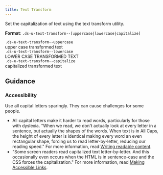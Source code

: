 ```yaml
---
title: Text Transform
---
```


Set the capitalization of text using the text transform utility.

**Format**: `.ds-u-text-transform--[uppercase|lowercase|capitalize]`

<EmbeddedExample>
  <section class="example-list">
    <article>
      <code class="ds-margin-bottom--1">.ds-u-text-transform--uppercase</code>
      <div class="ds-u-text-transform--uppercase">upper case transformed text</div>
    </article>
    <article>
      <code class="ds-margin-bottom--1">.ds-u-text-transform--lowercase</code>
      <div class="ds-u-text-transform--lowercase">LOWER CASE TRANSFORMED TEXT</div>
    </article>
    <article>
      <code class="ds-margin-bottom--1">.ds-u-text-transform--capitalize</code>
      <div class="ds-u-text-transform--capitalize">capitalized transformed text</div>
    </article>
  </section>
</EmbeddedExample>

## Guidance

### Accessibility

Use all capital letters sparingly. They can cause challenges for some people.

- All capital letters make it harder to read words, particularly for those with dyslexia. "When we read, we don't actually look at every letter in a sentence, but actually the shapes of the words. When text is in All Caps, the height of every letter is identical making every word an even rectangular shape, forcing us to read letter-by-letter, reducing our reading speed." For more information, read [Writing readable content](https://www.mity.com.au/blog/writing-readable-content-and-why-all-caps-is-so-hard-to-read).
- "Some screen readers read capitalized text letter-by-letter. And this occasionally even occurs when the HTML is in sentence-case and the CSS forces the capitalization." For more information, read [Making Accessible Links](https://www.sitepoint.com/15-rules-making-accessible-links/).
